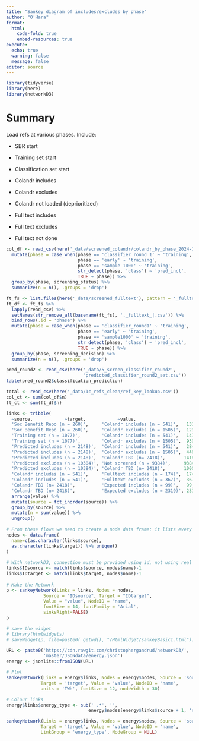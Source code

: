 ```yaml
---
title: "Sankey diagram of includes/excludes by phase"
author: "O'Hara"
format: 
  html:
    code-fold: true
    embed-resources: true
execute:
  echo: true
  warning: false
  message: false
editor: source
---
```


```r
library(tidyverse)
library(here)
library(networkD3)

```

# Summary

Load refs at various phases.  Include:

* SBR start
* Training set start
* Classification set start

* Colandr includes
* Colandr excludes
* Colandr not loaded (deprioritized)

* Full text includes
* Full text excludes
* Full text not done

```r
col_df <- read_csv(here('_data/screened_colandr/colandr_by_phase_2024-12-01.csv')) %>%
  mutate(phase = case_when(phase == 'classifier round 1' ~ 'training',
                           phase == 'early' ~ 'training',
                           phase == 'sample 1000' ~ 'training',
                           str_detect(phase, 'class') ~ 'pred_incl',
                           TRUE ~ phase)) %>%
  group_by(phase, screening_status) %>%
  summarize(n = n(), .groups = 'drop')

ft_fs <- list.files(here('_data/screened_fulltext'), pattern = '_fulltext_', full.names = TRUE) 
ft_df <- ft_fs %>%
  lapply(read_csv) %>%
  setNames(str_remove_all(basename(ft_fs), '._fulltext_|.csv')) %>%
  bind_rows(.id = 'phase') %>%
  mutate(phase = case_when(phase == 'classifier_round1' ~ 'training',
                           phase == 'early' ~ 'training',
                           phase == 'sample1000' ~ 'training',
                           str_detect(phase, 'class') ~ 'pred_incl',
                           TRUE ~ phase)) %>%
  group_by(phase, screening_decision) %>%
  summarize(n = n(), .groups = 'drop')

pred_round2 <- read_csv(here('_data/5_screen_classifier_round2',
                             'predicted_classifier_round2_set.csv'))
table(pred_round2$classification_prediction)

total <- read_csv(here('_data/1c_refs_clean/ref_key_lookup.csv'))
col_ct <- sum(col_df$n)
ft_ct <- sum(ft_df$n)
```


```r
links <- tribble(
  ~source,            ~target,            ~value,
  'Soc Benefit Repo (n = 260)',     'Colandr includes (n = 541)',   131,
  'Soc Benefit Repo (n = 260)',     'Colandr excludes (n = 1505)',  129,
  'Training set (n = 1077)',        'Colandr includes (n = 541)',   147,
  'Training set (n = 1077)',        'Colandr excludes (n = 1505)',  930,
  'Predicted includes (n = 2148)',  'Colandr includes (n = 541)',   284,
  'Predicted includes (n = 2148)',  'Colandr excludes (n = 1505)',  446,
  'Predicted includes (n = 2148)',  'Colandr TBD (n= 2418)',       1418,
  'Predicted excludes (n = 10384)', 'Not screened (n = 9384)',     9384,
  'Predicted excludes (n = 10384)', 'Colandr TBD (n= 2418)',       1000,
  'Colandr includes (n = 541)',     'Fulltext includes (n = 174)',  174,
  'Colandr includes (n = 541)',     'Fulltext excludes (n = 367)',  367,
  'Colandr TBD (n= 2418)',          'Expected includes (n = 99)',   99,
  'Colandr TBD (n= 2418)',          'Expected excludes (n = 2319)', 2319) %>%
  arrange(value) %>%
  mutate(source = fct_inorder(source)) %>%
  group_by(source) %>%
  mutate(n = sum(value)) %>%
  ungroup()
 
# From these flows we need to create a node data frame: it lists every entities involved in the flow
nodes <- data.frame(
  name=c(as.character(links$source), 
  as.character(links$target)) %>% unique()
)
 
# With networkD3, connection must be provided using id, not using real name like in the links dataframe.. So we need to reformat it.
links$IDsource <- match(links$source, nodes$name)-1 
links$IDtarget <- match(links$target, nodes$name)-1
 
# Make the Network
p <- sankeyNetwork(Links = links, Nodes = nodes,
              Source = "IDsource", Target = "IDtarget",
              Value = "value", NodeID = "name", 
              fontSize = 14, fontFamily = 'Arial',
              sinksRight=FALSE)
p

# save the widget
# library(htmlwidgets)
# saveWidget(p, file=paste0( getwd(), "/HtmlWidget/sankeyBasic1.html"))
```

```r
URL <- paste0('https://cdn.rawgit.com/christophergandrud/networkD3/',
              'master/JSONdata/energy.json')
energy <- jsonlite::fromJSON(URL)

# Plot
sankeyNetwork(Links = energy$links, Nodes = energy$nodes, Source = 'source',
             Target = 'target', Value = 'value', NodeID = 'name',
             units = 'TWh', fontSize = 12, nodeWidth = 30)

# Colour links
energy$links$energy_type <- sub(' .*', '',
                               energy$nodes[energy$links$source + 1, 'name'])

sankeyNetwork(Links = energy$links, Nodes = energy$nodes, Source = 'source',
             Target = 'target', Value = 'value', NodeID = 'name',
             LinkGroup = 'energy_type', NodeGroup = NULL)

```

